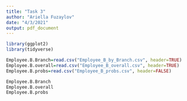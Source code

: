 ```yaml
---
title: "Task 3"
author: "Ariella Fuzaylov"
date: "4/3/2021"
output: pdf_document
---
```


```r
library(ggplot2)
library(tidyverse)
```



```r
Employee.B.Branch=read.csv("Employee_B_by_Branch.csv", header=TRUE)
Employee.B.overall=read.csv("Employee_B_overall.csv", header=TRUE)
Employee.B.probs=read.csv("Employee_B_probs.csv", header=FALSE)
```

```r
Employee.B.Branch
Employee.B.overall
Employee.B.probs
```